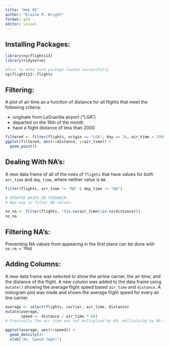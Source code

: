 ```yaml
---
title: "Hmk_05"
author: "Elaine M. Wright"
format: gfm
editor: visual
---
```


## Installing Packages:

```r
library(nycflights13)
library(tidyverse)

#Test to make sure package loaded successfully
nycflights13::flights
```

## Filtering:

A plot of air time as a function of distance for all flights that meet the following criteria:

-   originate from LaGuardia airport ("LGA")
-   departed on the 16th of the month
-   have a flight distance of less than 2000

```r
filtered <- filter(flights, origin == "LGA", day == 16, air_time < 2000)
ggplot(filtered, aes(x=distance, y=air_time)) +
  geom_point()
```

## Dealing With NA's:

A new data frame of all of the rows of `flights` that have values for *both* `arr_time` and `dep_time`, where neither value is `NA`.

```r
filter(flights, arr_time != "NA" & dep_time != "NA")
```

```r
# UPDATED BASED ON FEEDBACK:
# New way to filter NA values:

no_na <- filter(flights, !(is.na(air_time)|is.na(distance)))
no_na
```

## Filtering NA's:

Preventing NA values from appearing in the first place can be done with `na.rm = TRUE`

## Adding Columns:

A new data frame was selected to show the airline carrier, the air time, and the distance of the flight. A new column was added to the data frame using `mutate()` showing the average flight speed based `air_time` and `distance`. A histogram plot was made and shows the average flight speed for every air line carrier.

```r
average <- select(flights, carrier, air_time, distance)
mutate(average,
       speed <- distance / air_time * 60)
# Previously the air time was not multiplied by 60, multiplying by 60 actually gives the speed in mph
```

```r
ggplot(average, aes(x=speed)) +
  geom_density()+
  xlab("Av. Speed (mph)")
```
